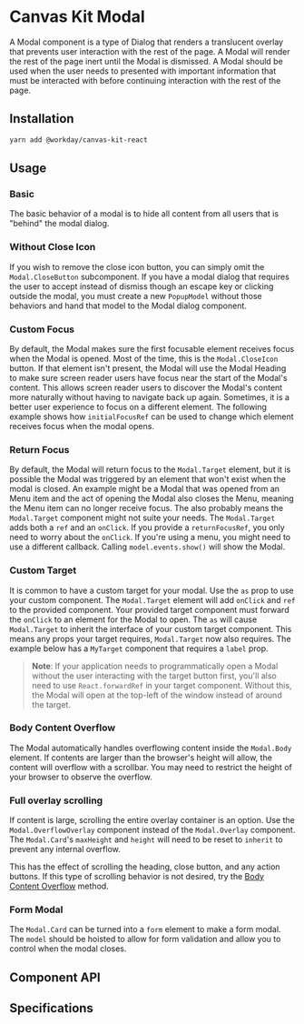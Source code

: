 

# Canvas Kit Modal

A Modal component is a type of Dialog that renders a translucent overlay that prevents user
interaction with the rest of the page. A Modal will render the rest of the page inert until the
Modal is dismissed. A Modal should be used when the user needs to presented with important
information that must be interacted with before continuing interaction with the rest of the page.

## Installation

```sh
yarn add @workday/canvas-kit-react
```

## Usage

### Basic

The basic behavior of a modal is to hide all content from all users that is "behind" the modal
dialog.

<ExampleCodeBlock code={Basic} />

### Without Close Icon

If you wish to remove the close icon button, you can simply omit the `Modal.CloseButton`
subcomponent. If you have a modal dialog that requires the user to accept instead of dismiss though
an escape key or clicking outside the modal, you must create a new `PopupModel` without those
behaviors and hand that model to the Modal dialog component.

<ExampleCodeBlock code={WithoutCloseIcon} />

### Custom Focus

By default, the Modal makes sure the first focusable element receives focus when the Modal is
opened. Most of the time, this is the `Modal.CloseIcon` button. If that element isn't present, the
Modal will use the Modal Heading to make sure screen reader users have focus near the start of the
Modal's content. This allows screen reader users to discover the Modal's content more naturally
without having to navigate back up again. Sometimes, it is a better user experience to focus on a
different element. The following example shows how `initialFocusRef` can be used to change which
element receives focus when the modal opens.

<ExampleCodeBlock code={CustomFocus} />

### Return Focus

By default, the Modal will return focus to the `Modal.Target` element, but it is possible the Modal
was triggered by an element that won't exist when the modal is closed. An example might be a Modal
that was opened from an Menu item and the act of opening the Modal also closes the Menu, meaning the
Menu item can no longer receive focus. The also probably means the `Modal.Target` component might
not suite your needs. The `Modal.Target` adds both a `ref` and an `onClick`. If you provide a
`returnFocusRef`, you only need to worry about the `onClick`. If you're using a menu, you might need
to use a different callback. Calling `model.events.show()` will show the Modal.

<ExampleCodeBlock code={ReturnFocus} />

### Custom Target

It is common to have a custom target for your modal. Use the `as` prop to use your custom component.
The `Modal.Target` element will add `onClick` and `ref` to the provided component. Your provided
target component must forward the `onClick` to an element for the Modal to open. The `as` will cause
`Modal.Target` to inherit the interface of your custom target component. This means any props your
target requires, `Modal.Target` now also requires. The example below has a `MyTarget` component that
requires a `label` prop.

> **Note**: If your application needs to programmatically open a Modal without the user interacting
> with the target button first, you'll also need to use `React.forwardRef` in your target component.
> Without this, the Modal will open at the top-left of the window instead of around the target.

<ExampleCodeBlock code={CustomTarget} />

### Body Content Overflow

The Modal automatically handles overflowing content inside the `Modal.Body` element. If contents are
larger than the browser's height will allow, the content will overflow with a scrollbar. You may
need to restrict the height of your browser to observe the overflow.

<ExampleCodeBlock code={BodyOverflow} />

### Full overlay scrolling

If content is large, scrolling the entire overlay container is an option. Use the
`Modal.OverflowOverlay` component instead of the `Modal.Overlay` component. The `Modal.Card`'s
`maxHeight` and `height` will need to be reset to `inherit` to prevent any internal overflow.

This has the effect of scrolling the heading, close button, and any action buttons. If this type of
scrolling behavior is not desired, try the [Body Content Overflow](#body-content-overflow) method.

<ExampleCodeBlock code={FullOverflow} />

### Form Modal

The `Modal.Card` can be turned into a `form` element to make a form modal. The `model` should be
hoisted to allow for form validation and allow you to control when the modal closes.

<ExampleCodeBlock code={FormModal} />

## Component API

<SymbolDoc name="Modal" fileName="/react/" />

## Specifications

<Specifications file="Modal.spec.ts" name="Modal" />
